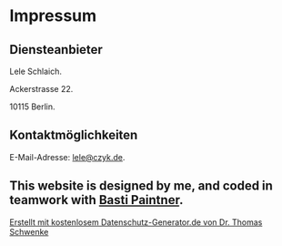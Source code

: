 
<main class="main">
  <h1>Impressum</h1>
  <h2 id="m46">Diensteanbieter</h2>
  <p>Lele Schlaich.</p>
  <p>Ackerstrasse 22.</p>
  <p>10115 Berlin.</p>
  <h2 id="m56">Kontaktmöglichkeiten</h2>
  <p>
    E-Mail-Adresse: <a href="mailto:lele@czyk.de">lele@czyk.de</a>.
  </p>
  <h2>
    This website is designed by me, and coded in teamwork with <a target="_blank" href="//litc0.de">Basti Paintner</a>.
  </h2>
  <p class="seal">
    <a
      href="https://datenschutz-generator.de/?l=de"
      title="Rechtstext von Dr. Schwenke - für weitere Informationen bitte anklicken."
      target="_blank"
      rel="noopener noreferrer nofollow"
    >
      Erstellt mit kostenlosem Datenschutz-Generator.de von Dr. Thomas Schwenke
    </a>
  </p>
  </main>
